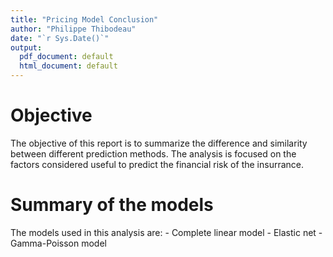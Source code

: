 ```yaml
---
title: "Pricing Model Conclusion"
author: "Philippe Thibodeau"
date: "`r Sys.Date()`"
output:
  pdf_document: default
  html_document: default
---
```


# Objective
The objective of this report is to summarize the difference and similarity between different prediction methods. The analysis is focused on the factors considered useful to predict the financial risk of the insurrance.

# Summary of the models
The models used in this analysis are:
- Complete linear model
- Elastic net
- Gamma-Poisson model